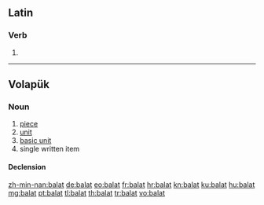 ==Latin==

===Verb===
{{la-verb-form|bālat}}

# {{conjugation of|balo|bālō|3|s|pres|act|ind|lang=la}}

----

==Volapük==

===Noun===
{{vo-noun}}

# [[piece]]
# [[unit]]
# [[basic unit]]
# single written item

====Declension====
{{vo-decl-noun}}

[[zh-min-nan:balat]]
[[de:balat]]
[[eo:balat]]
[[fr:balat]]
[[hr:balat]]
[[kn:balat]]
[[ku:balat]]
[[hu:balat]]
[[mg:balat]]
[[pt:balat]]
[[tl:balat]]
[[th:balat]]
[[tr:balat]]
[[vo:balat]]